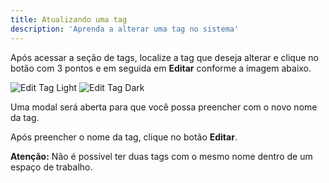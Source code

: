 ```yaml
---
title: Atualizando uma tag
description: 'Aprenda a alterar uma tag no sistema'
---
```


Após acessar a seção de tags, localize a tag que deseja alterar e clique no botão com 3 pontos e em seguida em **Editar** conforme a imagem abaixo.

<Frame>
  <img
    className="block dark:hidden"
    src="/images/tags/tag-edit-light.png"
    alt="Edit Tag Light"
  />
  <img
    className="hidden dark:block"
    src="/images/tags/tag-edit-dark.png"
    alt="Edit Tag Dark"
  />
</Frame>

Uma modal será aberta para que você possa preencher com o novo nome da tag.

Após preencher o nome da tag, clique no botão **Editar**.

<Warning>**Atenção:** Não é possível ter duas tags com o mesmo nome dentro de um espaço de trabalho.</Warning>
